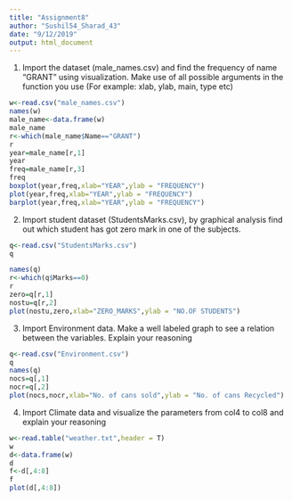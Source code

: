 ---
title: "Assignment8"
author: "Sushil54_Sharad_43"
date: "9/12/2019"
output: html_document
---
1.	Import the dataset (male_names.csv) and find the frequency of name "GRANT" using visualization.
Make use of all possible arguments in the function you use (For example: xlab, ylab, main, type etc)
```{r GraphicalAnalysis}
w<-read.csv("male_names.csv")
names(w)
male_name<-data.frame(w)
male_name
r<-which(male_name$Name=="GRANT")
r
year=male_name[r,1]
year
freq=male_name[r,3]
freq
boxplot(year,freq,xlab="YEAR",ylab = "FREQUENCY")
plot(year,freq,xlab="YEAR",ylab = "FREQUENCY")
barplot(year,freq,xlab="YEAR",ylab = "FREQUENCY")
```
2.	Import student dataset (StudentsMarks.csv), by graphical analysis find out which student has got zero mark in one of the subjects.
```{r}
q<-read.csv("StudentsMarks.csv")
q

names(q)
r<-which(q$Marks==0)
r
zero=q[r,1]
nostu=q[r,2]
plot(nostu,zero,xlab="ZERO_MARKS",ylab = "NO.OF STUDENTS")
```
3.	Import Environment data. Make a well labeled graph to see a relation between the variables.
Explain your reasoning 
```{r}
q<-read.csv("Environment.csv")
q
names(q)
nocs=q[,1]
nocr=q[,2]
plot(nocs,nocr,xlab="No. of cans sold",ylab = "No. of cans Recycled")
```
4.	Import Climate data and visualize the parameters from col4 to col8 and explain your reasoning
```{r}
w<-read.table("weather.txt",header = T)
w
d<-data.frame(w)
d
f<-d[,4:8]
f
plot(d[,4:8])

```
